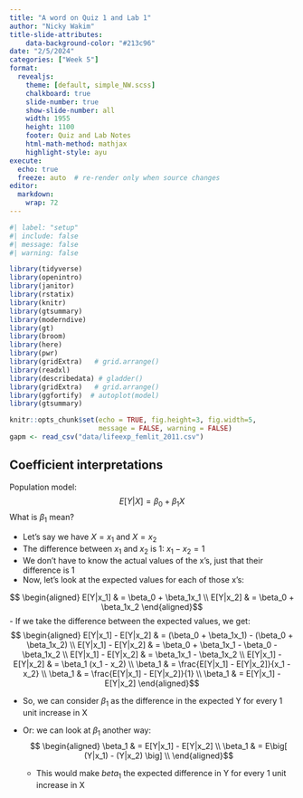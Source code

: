 ```yaml
---
title: "A word on Quiz 1 and Lab 1"
author: "Nicky Wakim"
title-slide-attributes:
    data-background-color: "#213c96"
date: "2/5/2024"
categories: ["Week 5"]
format: 
  revealjs:
    theme: [default, simple_NW.scss]
    chalkboard: true
    slide-number: true
    show-slide-number: all
    width: 1955
    height: 1100
    footer: Quiz and Lab Notes
    html-math-method: mathjax
    highlight-style: ayu
execute:
  echo: true
  freeze: auto  # re-render only when source changes
editor: 
  markdown: 
    wrap: 72
---
```


```r
#| label: "setup" 
#| include: false
#| message: false
#| warning: false

library(tidyverse)    
library(openintro)
library(janitor)
library(rstatix)
library(knitr)
library(gtsummary)
library(moderndive)
library(gt)
library(broom) 
library(here) 
library(pwr) 
library(gridExtra)   # grid.arrange()
library(readxl)
library(describedata) # gladder()
library(gridExtra)   # grid.arrange()
library(ggfortify)  # autoplot(model)
library(gtsummary)

knitr::opts_chunk$set(echo = TRUE, fig.height=3, fig.width=5,
                      message = FALSE, warning = FALSE)
gapm <- read_csv("data/lifeexp_femlit_2011.csv")

```

## Coefficient interpretations

Population model:
$$
E[Y|X] = \beta_0 + \beta_1X
$$
What is $\beta_1$ mean?

-   Let's say we have $X = x_1$ and $X=x_2$
-   The difference between $x_1$ and $x_2$ is 1: $x_1 - x_2 = 1$
-   We don't have to know the actual values of the x's, just that their difference is 1
-   Now, let's look at the expected values for each of those x's:
    
$$ \begin{aligned}
    E[Y|x_1] & = \beta_0 + \beta_1x_1 \\
    E[Y|x_2] & = \beta_0 + \beta_1x_2
\end{aligned}$$
-   If we take the difference between the expected values, we get:
$$ \begin{aligned}
    E[Y|x_1] - E[Y|x_2] & = (\beta_0 + \beta_1x_1) - (\beta_0 + \beta_1x_2) \\
    E[Y|x_1] - E[Y|x_2] & = \beta_0 + \beta_1x_1 - \beta_0 - \beta_1x_2 \\
    E[Y|x_1] - E[Y|x_2] & = \beta_1x_1 - \beta_1x_2 \\
    E[Y|x_1] - E[Y|x_2] & = \beta_1 (x_1 - x_2) \\
    \beta_1 & = \frac{E[Y|x_1] - E[Y|x_2]}{x_1 - x_2} \\
    \beta_1 & = \frac{E[Y|x_1] - E[Y|x_2]}{1} \\
    \beta_1 & = E[Y|x_1] - E[Y|x_2]
\end{aligned}$$

-   So, we can consider $\beta_1$ as the difference in the expected Y for every 1 unit increase in X
-   Or: we can look at $\beta_1$ another way:
$$ \begin{aligned}
    \beta_1 & = E[Y|x_1] - E[Y|x_2] \\
    \beta_1 & = E\big[ (Y|x_1) - (Y|x_2) \big] \\
\end{aligned}$$

    -   This would make $beta_1$ the expected difference in Y for every 1 unit increase in X






